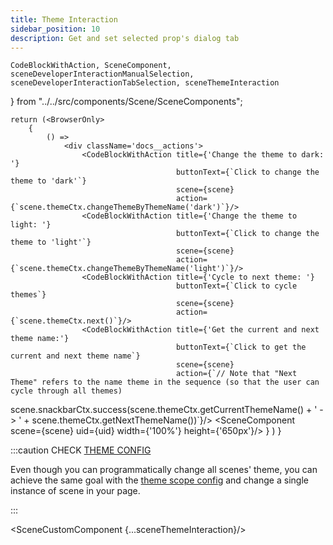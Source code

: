 ```yaml
---
title: Theme Interaction
sidebar_position: 10
description: Get and set selected prop's dialog tab
---
```


    CodeBlockWithAction, SceneComponent,
    sceneDeveloperInteractionManualSelection, sceneDeveloperInteractionTabSelection, sceneThemeInteraction
} from "../../src/components/Scene/SceneComponents";

    return (<BrowserOnly>
        {
            () =>
                <div className='docs__actions'>
                    <CodeBlockWithAction title={'Change the theme to dark: '}
                                         buttonText={`Click to change the theme to 'dark'`}
                                         scene={scene}
                                         action={`scene.themeCtx.changeThemeByThemeName('dark')`}/>
                    <CodeBlockWithAction title={'Change the theme to light: '}
                                         buttonText={`Click to change the theme to 'light'`}
                                         scene={scene}
                                         action={`scene.themeCtx.changeThemeByThemeName('light')`}/>
                    <CodeBlockWithAction title={'Cycle to next theme: '}
                                         buttonText={`Click to cycle themes`}
                                         scene={scene}
                                         action={`scene.themeCtx.next()`}/>
                    <CodeBlockWithAction title={'Get the current and next theme name:'}
                                         buttonText={`Click to get the current and next theme name`}
                                         scene={scene}
                                         action={`// Note that "Next Theme" refers to the name theme in the sequence (so that the user can cycle through all themes)
scene.snackbarCtx.success(scene.themeCtx.getCurrentThemeName() + ' -> ' + scene.themeCtx.getNextThemeName())`}/>
                    <SceneComponent scene={scene} uid={uid} width={'100%'} height={'650px'}/>
                </div>
        }
    </BrowserOnly>)
}

:::caution CHECK [THEME CONFIG](../global-config/theme/theme-scope)

Even though you can programmatically change all scenes' theme, you can achieve the same goal
with the [theme scope config](../global-config/theme/theme-scope) and change a single instance of scene in your page.

:::

<SceneCustomComponent {...sceneThemeInteraction}/>
